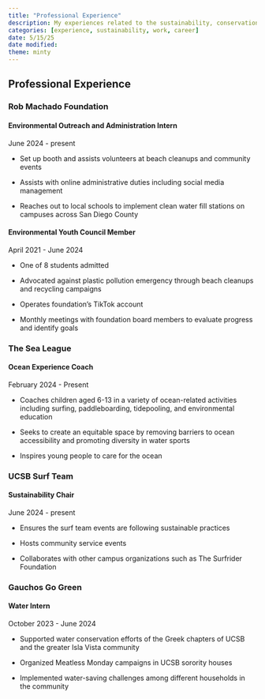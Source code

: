 ```yaml
---
title: "Professional Experience"
description: My experiences related to the sustainability, conservation, and ocean accessibilty field, outside of my work with the Surfrider Foundation. 
categories: [experience, sustainability, work, career]
date: 5/15/25
date modified: 
theme: minty
---
```


## Professional Experience

### Rob Machado Foundation

#### Environmental Outreach and Administration Intern

June 2024 - present<br>

-   Set up booth and assists volunteers at beach cleanups and community events

-   Assists with online administrative duties including social media management

-   Reaches out to local schools to implement clean water fill stations on campuses across San Diego County

#### Environmental Youth Council Member

April 2021 - June 2024<br>

-   One of 8 students admitted

-   Advocated against plastic pollution emergency through beach cleanups and recycling campaigns

-   Operates foundation's TikTok account

-   Monthly meetings with foundation board members to evaluate progress and identify goals

### The Sea League

#### Ocean Experience Coach

February 2024 - Present<br>

-   Coaches children aged 6-13 in a variety of ocean-related activities including surfing, paddleboarding, tidepooling, and environmental education

-   Seeks to create an equitable space by removing barriers to ocean accessibility and promoting diversity in water sports

-   Inspires young people to care for the ocean

### UCSB Surf Team

#### Sustainability Chair

June 2024 - present<br>

-   Ensures the surf team events are following sustainable practices

-   Hosts community service events

-   Collaborates with other campus organizations such as The Surfrider Foundation

### Gauchos Go Green

#### Water Intern

October 2023 - June 2024<br>

-   Supported water conservation efforts of the Greek chapters of UCSB and the greater Isla Vista community

-   Organized Meatless Monday campaigns in UCSB sorority houses

-   Implemented water-saving challenges among different households in the community
